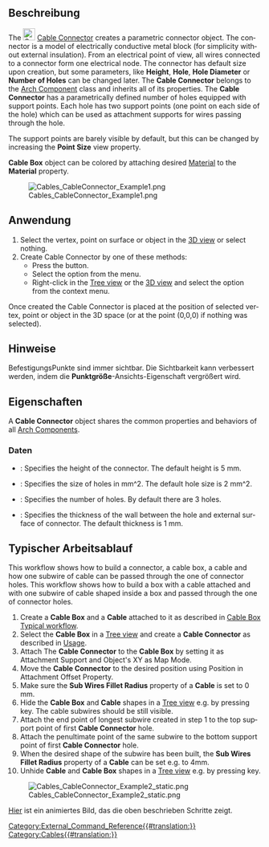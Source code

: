 <languages/>

{{Docnav
|[[Cables_CableBox/de|KabelBox erstellen]]
|[[Cables_CableLightPoint/de|KabelLichtPunkt erstellen]] 
|[[Cables_Workbench/de|Cables]]
|IconL=Cables_CableBox.svg
|IconR=Cables_CableLightPoint.svg
|IconC=Cables_workbench_icon.svg
}}

{{GuiCommand/de
|Name=Cables CableConnector
|Name/de=Cables KabelVerbinder
|MenuLocation=Cables → KabelVerbinder erstellen
|Workbenches=[[Cables_Workbench/de|Cables]]
|Shortcut=
|Version=1.0
|SeeAlso=[[Cables_Cable/de|Cables Kabel]], [[Cables_CableBox/de|Cables KabelBox]]
}}

<span id="Description"></span>
==Beschreibung==

<div lang="en" dir="ltr" class="mw-content-ltr">
The [[Image:Cables_CableConnector.svg|24px]] [[Cables_CableConnector|Cable Connector]] creates a parametric connector object. The connector is a model of electrically conductive metal block (for simplicity without external insulation). From an electrical point of view, all wires connected to a connector form one electrical node. The connector has default size upon creation, but some parameters, like '''Height''', '''Hole''', '''Hole Diameter''' or '''Number of Holes''' can be changed later. The '''Cable Connector''' belongs to the [[Arch_Component|Arch Component]] class and inherits all of its properties. The '''Cable Connector''' has a parametrically defined number of holes equipped with support points. Each hole has two support points (one point on each side of the hole) which can be used as attachment supports for wires passing through the hole.
</div>

<div lang="en" dir="ltr" class="mw-content-ltr">
The support points are barely visible by default, but this can be changed by increasing the '''Point Size''' view property.
</div>

<div lang="en" dir="ltr" class="mw-content-ltr">
'''Cable Box''' object can be colored by attaching desired [[Arch_SetMaterial|Material]] to the '''Material''' property.
</div>

[[Image:Cables_CableConnector_Example1.png]]
<div lang="en" dir="ltr" class="mw-content-ltr">
{{Caption|Example of the default Cable Connector:<br/>There are support points above and below holes.}}
</div>

<span id="Usage"></span>
==Anwendung==

<div lang="en" dir="ltr" class="mw-content-ltr">
# Select the vertex, point on surface or object in the [[3D_view|3D view]] or select nothing.
# Create Cable Connector by one of these methods:
#* Press the {{Button|[[Image:Cables_CableConnector.svg|16px]] [[Cables_CableConnector|Cable Connector]]}} button.
#* Select the {{MenuCommand|Cables → [[Image:Cables_CableConnector.svg|16px]] Cable Connector}} option from the menu.
#* Right-click in the [[Tree_view|Tree view]] or the [[3D_view|3D view]] and select the {{MenuCommand|Cables → [[Image:Cables_CableConnector.svg|16px]] Cable Connector}} option from the context menu.
</div>

<div lang="en" dir="ltr" class="mw-content-ltr">
Once created the Cable Connector is placed at the position of selected vertex, point or object in the 3D space (or at the point (0,0,0) if nothing was selected).
</div>

<span id="Notes"></span>
==Hinweise==

BefestigungsPunkte sind immer sichtbar. Die Sichtbarkeit kann verbessert werden, indem die '''Punktgröße'''-Ansichts-Eigenschaft vergrößert wird.

<span id="Properties"></span>
==Eigenschaften==

<div lang="en" dir="ltr" class="mw-content-ltr">
A '''Cable Connector''' object shares the common properties and behaviors of all [[Arch_Component|Arch Components]].
</div>

<span id="Data"></span>
===Daten===

<div lang="en" dir="ltr" class="mw-content-ltr">
{{TitleProperty|Cable Connector}}
</div>

<div lang="en" dir="ltr" class="mw-content-ltr">
* {{PropertyData|Height|Length}}: Specifies the height of the connector. The default height is 5 mm.
* {{PropertyData|Hole Size|Length}}: Specifies the size of holes in mm^2. The default hole size is 2 mm^2.
* {{PropertyData|Number of Holes|Integer}}: Specifies the number of holes. By default there are 3 holes.
* {{PropertyData|Thickness|Length}}: Specifies the thickness of the wall between the hole and external surface of connector. The default thickness is 1 mm.
</div>

<span id="Typical_workflow"></span>
==Typischer Arbeitsablauf==

<div lang="en" dir="ltr" class="mw-content-ltr">
This workflow shows how to build a connector, a cable box, a cable and how one subwire of cable can be passed through the one of connector holes.
This workflow shows how to build a box with a cable attached and with one subwire of cable shaped inside a box and passed through the one of connector holes.
</div>

<div lang="en" dir="ltr" class="mw-content-ltr">
# Create a '''Cable Box''' and a '''Cable''' attached to it as described in [[Cables_CableBox#Typical workflow| Cable Box Typical workflow]].
# Select the '''Cable Box''' in a [[Tree_view|Tree view]] and create a '''Cable Connector''' as described in [[#Usage|Usage]].
# Attach The '''Cable Connector''' to the '''Cable Box''' by setting it as Attachment Support and Object's XY as Map Mode.
# Move the '''Cable Connector''' to the desired position using Position in Attachment Offset Property.
# Make sure the '''Sub Wires Fillet Radius''' property of a '''Cable''' is set to 0 mm.
# Hide the '''Cable Box''' and '''Cable''' shapes in a [[Tree_view|Tree view]] e.g. by pressing {{KEY|SPACE}} key. The cable subwires should be still visible.
# Attach the end point of longest subwire created in step 1 to the top support point of first '''Cable Connector''' hole.
# Attach the penultimate point of the same subwire to the bottom support point of first '''Cable Connector''' hole.
# When the desired shape of the subwire has been built, the '''Sub Wires Fillet Radius''' property of a '''Cable''' can be set e.g. to 4mm.
# Unhide '''Cable''' and '''Cable Box''' shapes in a [[Tree_view|Tree view]] e.g. by pressing {{KEY|SPACE}} key.
</div>

[[Image:Cables_CableConnector_Example2_static.png]]
<div lang="en" dir="ltr" class="mw-content-ltr">
{{Caption|Example of cable subwire passed through the hole of Cable Connector.}}
</div>

[[Cables_Example4_CableConnector|Hier]] ist ein animiertes Bild, das die oben beschrieben Schritte zeigt.


{{Docnav
|[[Cables_CableBox/de|KabelBox erstellen]]
|[[Cables_CableLightPoint/de|KabelLichtPunkt erstellen]] 
|[[Cables_Workbench/de|Cables]]
|IconL=Cables_CableBox.svg
|IconR=Cables_CableLightPoint.svg
|IconC=Cables_workbench_icon.svg
}}

[[Category:External_Command_Reference{{#translation:}}]]
[[Category:Cables{{#translation:}}]]